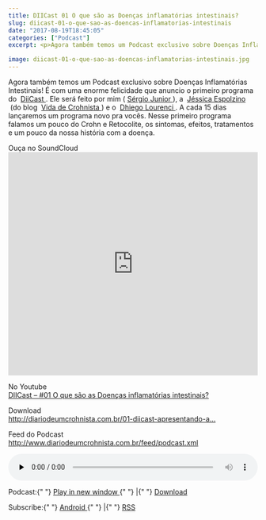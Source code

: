 ```yaml
---
title: DIICast 01 O que são as Doenças inflamatórias intestinais?
slug: diicast-01-o-que-sao-as-doencas-inflamatorias-intestinais
date: "2017-08-19T18:45:05"
categories: ["Podcast"]
excerpt: <p>Agora também temos um Podcast exclusivo sobre Doenças Inflamatórias Intestinais! É com uma enorme felicidade que anuncio o primeiro programa do DiiCast. Ele será feito por mim (Sérgio Junior), a Jéssica Espolzino (do &hellip;</p>

image: diicast-01-o-que-sao-as-doencas-inflamatorias-intestinais.jpg
---
```


<p>
  Agora também temos um Podcast exclusivo sobre Doenças Inflamatórias
  Intestinais! É com uma enorme felicidade que anuncio o primeiro programa do 
  <a
    class="profileLink"
    href="https://www.facebook.com/diicast/?fref=mentions"
    data-hovercard="/ajax/hovercard/page.php?id=278801549258378&amp;extragetparams=%7B%22fref%22%3A%22mentions%22%7D"
    data-hovercard-prefer-more-content-show="1"
  >
    DiiCast
  </a>. Ele será feito por mim (
  <a
    class="profileLink"
    href="https://www.facebook.com/profile.php?id=100004715055504&amp;fref=mentions"
    data-hovercard="/ajax/hovercard/user.php?id=100004715055504&amp;extragetparams=%7B%22fref%22%3A%22mentions%22%7D"
    data-hovercard-prefer-more-content-show="1"
  >
    Sérgio Junior
  </a>
  ), a 
  <a
    class="profileLink"
    href="https://www.facebook.com/jessica.spolzino?fref=mentions"
    data-hovercard="/ajax/hovercard/user.php?id=1608543943&amp;extragetparams=%7B%22fref%22%3A%22mentions%22%7D"
    data-hovercard-prefer-more-content-show="1"
  >
    Jéssica Espolzino
  </a>
   (do blog 
  <a
    class="profileLink"
    href="https://www.facebook.com/vidadecrohnista/?fref=mentions"
    data-hovercard="/ajax/hovercard/page.php?id=233432593669531&amp;extragetparams=%7B%22fref%22%3A%22mentions%22%7D"
    data-hovercard-prefer-more-content-show="1"
  >
    Vida de Crohnista
  </a>
  ) e o 
  <a
    class="profileLink"
    href="https://www.facebook.com/dhilourenci?fref=mentions"
    data-hovercard="/ajax/hovercard/user.php?id=1501495291&amp;extragetparams=%7B%22fref%22%3A%22mentions%22%7D"
    data-hovercard-prefer-more-content-show="1"
  >
    Dhiego Lourenci
  </a>
  . A cada 15 dias lançaremos um programa novo pra vocês. Nesse primeiro programa
  falamos um pouco do Crohn e Retocolite, os sintomas, efeitos, tratamentos e um
  pouco da nossa história com a doença.
</p>
<p>
  Ouça no SoundCloud
  <br />
  <iframe
    width="100%"
    height="450"
    scrolling="no"
    frameborder="no"
    src="https://w.soundcloud.com/player/?url=https%3A//api.soundcloud.com/tracks/335575512&amp;color=ff5500&amp;auto_play=false&amp;hide_related=false&amp;show_comments=true&amp;show_user=true&amp;show_reposts=false&amp;visual=true"
  ></iframe>
</p>
<p>
  No Youtube
  <br />
  <a
    href="https://www.youtube.com/watch?v=HKaclzzGCEg"
    rel="noopener"
    target="_blank"
  >
    DIICast – #01 O que são as Doenças inflamatórias intestinais?
  </a>
</p>
<p>
  Download
  <br />
  <a
    href="http://diariodeumcrohnista.com.br/01-diicast-apresentando-as-diis.mp3"
    target="_blank"
    rel="nofollow noopener noreferrer"
    data-ft='{"tn":"-U"}'
  >
    http://diariodeumcrohnista.com.br/01-diicast-apresentando-a…
  </a>
</p>
<p>
  Feed do Podcast
  <br />
  <a
    href="http://www.diariodeumcrohnista.com.br/feed/podcast.xml"
    target="_blank"
    rel="nofollow noopener noreferrer"
    data-ft='{"tn":"-U"}'
  >
    http://www.diariodeumcrohnista.com.br/feed/podcast.xml
  </a>
</p>
<div class="powerpress_player" id="powerpress_player_3527">
  <audio
    class="wp-audio-shortcode"
    id="audio-973-4"
    preload="none"
    style="width: 100%;"
    controls="controls"
  >
    <source
      type="audio/mpeg"
      src="http://diariodeumcrohnista.com.br/01-diicast-apresentando-as-diis.mp3?_=4"
    />
    <a href="http://diariodeumcrohnista.com.br/01-diicast-apresentando-as-diis.mp3">
      http://diariodeumcrohnista.com.br/01-diicast-apresentando-as-diis.mp3
    </a>
  </audio>
</div>
<p class="powerpress_links powerpress_links_mp3">
  Podcast:{" "}
  <a
    href="http://diariodeumcrohnista.com.br/01-diicast-apresentando-as-diis.mp3"
    class="powerpress_link_pinw"
    target="_blank"
    title="Play in new window"
    onclick="return powerpress_pinw('https://diariodeumcrohnista.com.br/?powerpress_pinw=973-podcast');"
    rel="nofollow"
  >
    Play in new window
  </a>{" "}
  |{" "}
  <a
    href="http://diariodeumcrohnista.com.br/01-diicast-apresentando-as-diis.mp3"
    class="powerpress_link_d"
    title="Download"
    rel="nofollow"
    download="01-diicast-apresentando-as-diis.mp3"
  >
    Download
  </a>
</p>
<p class="powerpress_links powerpress_subscribe_links">
  Subscribe:{" "}
  <a
    href="https://subscribeonandroid.com/diariodeumcrohnista.com.br/feed/podcast/"
    class="powerpress_link_subscribe powerpress_link_subscribe_android"
    title="Subscribe on Android"
    rel="nofollow"
  >
    Android
  </a>{" "}
  |{" "}
  <a
    href="https://diariodeumcrohnista.com.br/feed/podcast/"
    class="powerpress_link_subscribe powerpress_link_subscribe_rss"
    title="Subscribe via RSS"
    rel="nofollow"
  >
    RSS
  </a>
</p>
